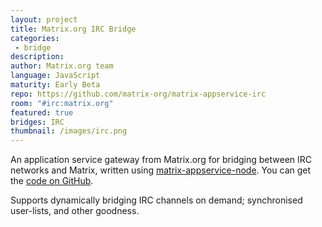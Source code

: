 ```yaml
---
layout: project
title: Matrix.org IRC Bridge
categories: 
 - bridge
description: 
author: Matrix.org team
language: JavaScript
maturity: Early Beta
repo: https://github.com/matrix-org/matrix-appservice-irc
room: "#irc:matrix.org"
featured: true
bridges: IRC
thumbnail: /images/irc.png
---
```


An application service gateway from Matrix.org for bridging between IRC networks and Matrix, written using [matrix-appservice-node](https://matrix.org/blog/project/matrix-appservice-node/). You can get the [code on GitHub](https://github.com/matrix-org/matrix-appservice-irc).

Supports dynamically bridging IRC channels on demand; synchronised user-lists, and other goodness.
